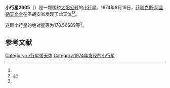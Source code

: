 {{Infobox planet
| bgcolour = #FFFFC0
| name = 2605 Sahade
| symbol = 
| image = 
| caption = 
| discovery = yes
| discovery_ref = 
| discoverer = [[菲利克斯·阿圭勒天文台|菲利克斯·阿圭勒天文台]]
| discovery_site = [[圣胡安省|圣胡安省]] 
| discovered = 1974年8月16日
| designations = yes
| mp_name = 
| named_after = 
| alt_names = 1974 QA/ 1979 NC
| mp_category = [[主带小行星|主带小行星]]
| orbit_ref = <ref name="a">[http://ssd.jpl.nasa.gov/sbdb.cgi?sstr=2605 2605 Sahade] {{Wayback|url=http://ssd.jpl.nasa.gov/sbdb.cgi?sstr=2605 |date=20210118230937 }}，小行星數據庫瀏覽器（JPL Small-Body Database Browser）－[[美国国家航空航天局|美国国家航空航天局]]喷气推进实验室</ref>
| epoch = 2456400.5 (2013年4月18日更新)
| aphelion = {{convert|3.3202424|AU|km|3|abbr=on|lk=out}}
| perihelion = {{convert|2.8655830|AU|km|3|abbr=on}}
| semimajor = {{convert|3.0929127|AU|km|3|abbr=on}}
| eccentricity = 0.0735002
| period = 1986.780624 [[日|日]]<br />5.44[[儒略年|儒略年]]
| avg_speed = 
| inclination = 9.39722
| asc_node = 172.00652
| mean_anomaly = 
| arg_peri = 178.56689
| satellites = 
| physical_characteristics = yes
| dimensions = 
| mass = 
| density = 
| surface_grav = 
| escape_velocity = 
| sidereal_day = 
| axial_tilt = 
| pole_ecliptic_lat = 
| pole_ecliptic_lon = 
| albedo = 
| temperatures= 
| temp_name1 = 
| mean_temp_1 = 
| max_temp_1 = 
| temp_name2 = 
| max_temp_2 = 
| spectral_type = 
| abs_magnitude = 178.56689
}}

'''小行星2605'''（{{lang-en|2605 Sahade}}）是一颗围绕[[太阳|太阳]][[公转|公转]]的[[小行星|小行星]]。1974年8月16日，[[菲利克斯·阿圭勒天文台|菲利克斯·阿圭勒天文台]]在圣胡安省发现了此天体<ref name="a" /><ref>{{cite news|title=小行星列表|url=http://cfa-www.harvard.edu/iau/lists/NumberedMPs.txt|accessdate=2013-07-08|newspaper=哈佛大学|archive-date=2008-05-17|archive-url=https://web.archive.org/web/20080517010638/http://cfa-www.harvard.edu/iau/lists/NumberedMPs.txt|dead-url=no}}</ref>。

这颗小行星的[[绝对星等|绝对星等]]为178.56689等<ref name="a" />。

==参考文献==
{{reflist}}
{{Minor Planet Number|[[小行星2604|小行星2604]]|[[小行星2606|小行星2606]]}}

{{小天体}}

[[Category:小行星带天体|Category:小行星带天体]]
[[Category:1974年发现的小行星|Category:1974年发现的小行星]]

{{asteroid-stub}}